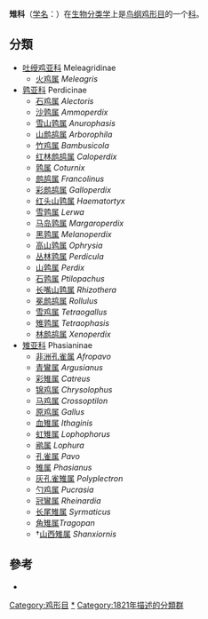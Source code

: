 {{Automatic Taxobox
| fossil_range = {{fossilrange|30|0}}[[漸新世|漸新世]]至現在
| image = Peacock.displaying.better.800pix.jpg
| image_width = 240px
| image_caption = [[蓝孔雀|蓝孔雀]] ''Pavo cristatus''
| taxon =Phasianidae
| authority = [[Thomas_Horsfield|Horsfield]], 1821
| type_genus = [[雉屬|雉屬]]<br>''Phasianus''
| type_genus_authority = [[Linnaeus|Linnaeus]], 1758
}}

'''雉科'''（[[学名|学名]]：{{lang|la|Phasianidae}}）在[[生物分类学|生物分类学]]上是[[鸟纲|鸟纲]][[鸡形目|鸡形目]]的一个[[科_(生物)|科]]。

== 分類 ==
* [[吐绶鸡亚科|吐绶鸡亚科]] Meleagridinae
** [[火鸡属|火鸡属]] ''Meleagris''
* [[鹑亚科|鹑亚科]] Perdicinae
** [[石鸡属|石鸡属]] ''Alectoris''
** [[沙鹑属|沙鹑属]] ''Ammoperdix''
** [[雪山鹑属|雪山鹑属]] ''Anurophasis''
** [[山鹧鸪属|山鹧鸪属]] ''Arborophila''
** [[竹鸡属|竹鸡属]] ''Bambusicola''
** [[红林鹧鸪属|红林鹧鸪属]] ''Caloperdix''
** [[鹑属|鹑属]] ''Coturnix''
** [[鹧鸪属|鹧鸪属]] ''Francolinus''
** [[彩鹧鸪属|彩鹧鸪属]] ''Galloperdix''
** [[红头山鹑属|红头山鹑属]] ''Haematortyx''
** [[雪鹑属|雪鹑属]] ''Lerwa''
** [[马岛鹑属|马岛鹑属]] ''Margaroperdix''
** [[黑鹑属|黑鹑属]] ''Melanoperdix''
** [[高山鹑属|高山鹑属]] ''Ophrysia''
** [[丛林鹑属|丛林鹑属]] ''Perdicula''
** [[山鹑属|山鹑属]] ''Perdix''
** [[石鹑属|石鹑属]] ''Ptilopachus''
** [[长嘴山鹑属|长嘴山鹑属]] ''Rhizothera''
** [[冕鹧鸪属|冕鹧鸪属]] ''Rollulus''
** [[雪鸡属|雪鸡属]] ''Tetraogallus''
** [[雉鹑属|雉鹑属]] ''Tetraophasis''
** [[林鹧鸪属|林鹧鸪属]] ''Xenoperdix''
* [[雉亚科|雉亚科]] Phasianinae
** [[非洲孔雀属|非洲孔雀属]] ''Afropavo''
** [[青鸞属|青鸞属]] ''Argusianus''
** [[彩雉属|彩雉属]] ''Catreus''
** [[锦鸡属|锦鸡属]] ''Chrysolophus''
** [[马鸡属|马鸡属]] ''Crossoptilon''
** [[原鸡属|原鸡属]] ''Gallus''
** [[血雉属|血雉属]] ''Ithaginis''
** [[虹雉属|虹雉属]] ''Lophophorus''
** [[鹇属|鹇属]] ''Lophura''
** [[孔雀属|孔雀属]] ''Pavo''
** [[雉属|雉属]] ''Phasianus''
** [[灰孔雀雉属|灰孔雀雉属]] ''Polyplectron''
** [[勺鸡属|勺鸡属]] ''Pucrasia''
** [[冠鸞|冠鸞属]] ''Rheinardia''
** [[长尾雉属|长尾雉属]] ''Syrmaticus''
** [[角雉属|角雉属]]''Tragopan''
** †[[山西雉属|山西雉属]] ''Shanxiornis''

== 參考 ==
{{commons category|Phasianidae}}
{{wikispecies|Phasianidae}}
* {{ITIS|ID=175861 |taxon=Phasianidae |downloaded=2007年3月15日}}
{{雞形目|P.}}
{{Authority control}}
{{Taxonbar|from=Q26375}}

[[Category:鸡形目|Category:鸡形目]]
[[Category:雉科|*]]
[[Category:1821年描述的分類群|Category:1821年描述的分類群]]


{{Galliformes-stub}}